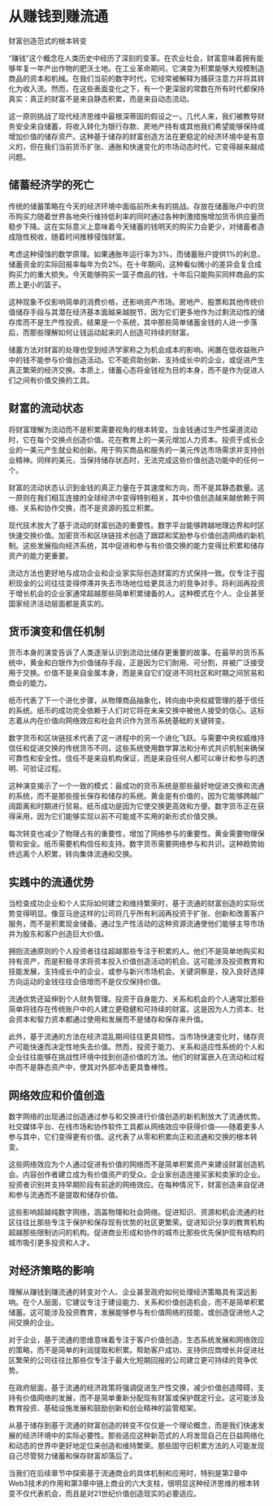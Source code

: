 # 从赚钱到赚流通 {#sec-earning-circulation}

财富创造范式的根本转变

"赚钱"这个概念在人类历史中经历了深刻的变革。在农业社会，财富意味着拥有能够年复一年产出作物的肥沃土地。在工业革命期间，它演变为积累能够大规模制造商品的资本和机械。在我们当前的数字时代，它经常被解释为捕获注意力并将其转化为收入流。然而，在这些表面变化之下，有一个更深层的常数在所有时代都保持真实：真正的财富不是来自静态积累，而是来自动态流动。

这一原则挑战了现代经济思维中最根深蒂固的假设之一。几代人来，我们被教导财务安全来自储蓄，将收入转化为银行存款、房地产持有或其他我们希望能够保持或增加价值的储存资产。这种基于储存的财富创造方法在更稳定的经济环境中是有意义的，但在我们当前货币扩张、通胀和快速变化的市场动态时代，它变得越来越成问题。

## 储蓄经济学的死亡

传统的储蓄策略在今天的经济环境中面临前所未有的挑战。存放在储蓄账户中的货币购买力随着世界各地央行维持低利率的同时通过各种刺激措施增加货币供应量而稳步下降。这在实际意义上意味着今天储蓄的钱明天的购买力会更少，对储蓄者造成隐性税收，随着时间推移侵蚀财富。

考虑这种侵蚀的数学原理。如果通胀年运行率为3%，而储蓄账户提供1%的利息，储蓄资金的实际回报率每年为负2%。在十年期间，这种看似微小的差异会复合成购买力的重大损失。今天能够购买一篮子商品的钱，十年后只能购买同样商品的实质上更小的篮子。

这种现象不仅影响简单的消费价格，还影响资产市场。房地产、股票和其他传统价值储存手段与其潜在经济基本面越来越脱节，因为它们更多地作为过剩流动性的储存库而不是生产性投资。结果是一个系统，其中那些简单储蓄金钱的人进一步落后，而那些理解如何让钱运动起来的人创造可持续的财富。

储蓄方法对财富的处理也受到经济学家称之为机会成本的影响。闲置在低收益账户中的钱不能参与价值创造活动。它不能资助创新、支持成长中的企业，或促进产生真正繁荣的经济交换。本质上，储蓄心态将金钱视为目的本身，而不是作为促进人们之间有价值交换的工具。

## 财富的流动状态

将财富理解为流动而不是积累需要视角的根本转变。当金钱通过生产性渠道流动时，它在每个交换点创造价值。花在教育上的一美元增加人力资本。投资于成长企业的一美元产生就业和创新。用于购买商品和服务的一美元传达市场需求并支持创业精神。同样的美元，当保持储存状态时，无法完成这些价值创造功能中的任何一个。

财富的流动状态认识到金钱的真正力量在于其速度和方向，而不是其静态数量。这一原则在我们相互连接的全球经济中变得特别相关，其中价值创造越来越依赖于网络、关系和协作交换，而不是资源的孤立积累。

现代技术放大了基于流动的财富创造的重要性。数字平台能够跨越地理边界和时区快速交换价值。加密货币和区块链技术创造了跟踪和奖励参与价值创造网络的新机制。这些发展指向经济系统，其中促进和参与有价值交换的能力变得比积累和储存资产的能力更重要。

流动方法也更好地与成功企业和企业家实际创造财富的方式保持一致。仅专注于囤积现金的公司往往变得停滞并失去市场地位给更具活力的竞争对手。将利润再投资于增长机会的企业家通常超越那些简单积累储备的人。这种模式在个人、企业甚至国家经济活动层面都是真实的。

## 货币演变和信任机制

货币本身的演变告诉了人类逐渐认识到流动比储存更重要的故事。在最早的货币系统中，黄金和白银作为价值储存手段，正是因为它们耐用、可分割，并被广泛接受用于交换。价值不是来自金属本身，而是来自它们促进不同社区和时期之间贸易和商业的能力。

纸币代表了下一个进化步骤，从物理商品抽象化，转向由中央权威管理的基于信任的系统。纸币的成功完全依赖于人们对它将在未来交换中被他人接受的信心。这标志着从内在价值向网络效应和社会共识作为货币系统基础的关键转变。

数字货币和区块链技术代表了这一进程中的另一个进化飞跃。与需要中央权威维持信任和促进交换的传统货币不同，这些系统使用数学算法和分布式共识机制来确保可靠性和安全性。信任不是来自机构保证，而是来自任何人都可以审计和参与的透明、可验证过程。

这种演变揭示了一个一致的模式：最成功的货币系统是那些最好地促进交换和流通的系统，而不是那些擅长保存和储存的系统。黄金是有价值的，因为它能够跨越广阔距离和时期进行贸易。纸币成功是因为它使交换更高效和方便。数字货币正在获得采用，因为它们能够实现以前不可能或不实用的新形式价值交换。

每次转变也减少了物理占有的重要性，增加了网络参与的重要性。黄金需要物理保管和安全。纸币需要机构信任和支持。数字货币需要网络参与和共识。这种趋势始终远离个人积累，转向集体流通和交换。

## 实践中的流通优势

当检查成功企业和个人实际如何建立和维持繁荣时，基于流通的财富创造的实际优势变得明显。像亚马逊这样的公司将几乎所有利润再投资于扩张、创新和改善客户服务，而不是积累现金储备。通过生产性活动的这种资源流通使他们能够主导市场并为股东和客户创造巨大价值。

拥抱流通原则的个人投资者往往超越那些专注于积累的人。他们不是简单地购买和持有资产，而是积极寻求将资本投入价值创造活动的机会。这可能涉及投资教育和技能发展，支持成长中的企业，或参与新兴市场机会。关键洞察是，投入良好选择方向运动的金钱往往会倍增而不是仅仅保持价值。

流通优势还延伸到个人财务管理。投资于自身能力、关系和机会的个人通常比那些简单将钱存在传统账户中的人建立更稳健和可持续的财富。这是因为人力资本、社会资本和智力资本都通过使用和发展而不是储存和保存来升值。

此外，基于流通的方法在经济混乱期间往往更具韧性。当市场快速变化时，储存资产可能快速而决定性地失去价值。然而，投资于能力、关系和适应性系统的个人和企业往往能够在挑战性环境中找到创造价值的方法。他们的财富嵌入在流动和过程中而不是静态资产中，使其对外部冲击更具鲁棒性。

## 网络效应和价值创造

数字网络的出现通过创造通过参与和交换进行价值创造的新机制放大了流通优势。社交媒体平台、在线市场和协作软件工具都从网络效应中获得价值——随着更多人参与其中，它们变得更有价值。这代表了从零和积累向正和流通和交换的根本转变。

这些网络效应为个人通过促进有价值的网络而不是简单积累资产来建设财富创造机会。内容创作者建立成为有价值资产的受众。企业家创造连接买家和卖家的企业。投资者识别并支持早期阶段有前途的网络效应。在每种情况下，财富创造来自促进和参与流通而不是提取和储存价值。

这些影响超越纯数字网络，涵盖物理和社会网络。促进知识、资源和机会流通的社区往往比那些专注于保护和保存现有优势的社区更繁荣。促进知识分享的教育机构超越那些限制访问的机构。促进商业形成和协作的城市比那些优先保护现有结构的城市吸引更多投资和人才。

## 对经济策略的影响

理解从赚钱到赚流通的转变对个人、企业甚至政府如何处理经济策略具有深远影响。在个人层面，它建议专注于建设能力、关系和价值创造机会，而不是简单积累储蓄。这可能涉及投资教育，发展能够参与有价值网络的技能，或创造促进他人之间交换的企业。

对于企业，基于流通的思维意味着专注于客户价值创造、生态系统发展和网络效应的策略，而不是简单的利润提取和积累。帮助客户成功、支持供应商增长并促进社区繁荣的公司往往比那些仅专注于最大化短期回报的公司建立更可持续的竞争优势。

在政府层面，基于流通的经济政策将强调促进生产性交换，减少价值创造障碍，支持有价值网络的发展，而不是简单重新分配现有财富或保护既定行业。这可能涉及教育投资、基础设施发展和鼓励创新和创业精神的监管框架。

从基于储存到基于流通的财富创造的转变不仅仅是一个理论概念，而是我们快速发展的经济环境中的实际必要性。那些适应这种新范式的人将发现自己在日益网络化和动态的世界中更好地定位来创造和维持繁荣。那些固守旧积累方法的人可能发现自己尽管努力储蓄和保存财富却落后了。

当我们在后续章节中探索基于流通商业的具体机制和应用时，特别是第2章中Web3技术的作用和第3章中链上商业的六大支柱，很明显这种经济思维的根本转变不仅代表机会，而且是对21世纪价值创造现实的必要适应。